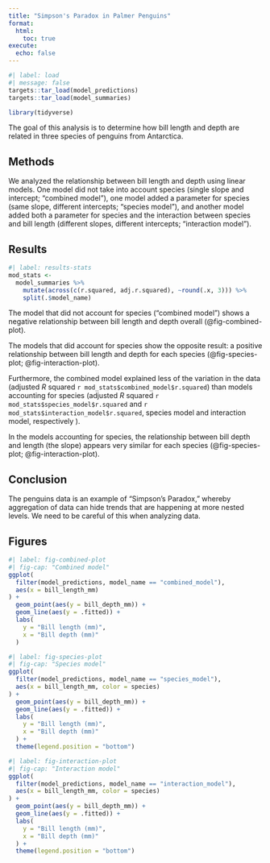 ```yaml
---
title: "Simpson's Paradox in Palmer Penguins"
format:
  html:
    toc: true
execute: 
  echo: false
---
```


```r
#| label: load
#| message: false
targets::tar_load(model_predictions)
targets::tar_load(model_summaries)

library(tidyverse)
```

The goal of this analysis is to determine how bill length and depth are related in three species of penguins from Antarctica.

## Methods

We analyzed the relationship between bill length and depth using linear models. One model did not take into account species (single slope and intercept; "combined model"), one model added a parameter for species (same slope, different intercepts; "species model"), and another model added both a parameter for species and the interaction between species and bill length (different slopes, different intercepts; "interaction model").

## Results

```r
#| label: results-stats
mod_stats <-
  model_summaries %>%
    mutate(across(c(r.squared, adj.r.squared), ~round(.x, 3))) %>%
    split(.$model_name)
```

The model that did not account for species ("combined model") shows a negative relationship between bill length and depth overall (@fig-combined-plot).

The models that did account for species show the opposite result: a positive relationship between bill length and depth for each species (@fig-species-plot; @fig-interaction-plot).

Furthermore, the combined model explained less of the variation in the data (adjusted *R* squared `r mod_stats$combined_model$r.squared`) than models accounting for species (adjusted *R* squared `r mod_stats$species_model$r.squared` and `r mod_stats$interaction_model$r.squared`, species model and interaction model, respectively ).

In the models accounting for species, the relationship between bill depth and length (the slope) appears very similar for each species (@fig-species-plot; @fig-interaction-plot).

## Conclusion

The penguins data is an example of "Simpson's Paradox," whereby aggregation of data can hide trends that are happening at more nested levels. We need to be careful of this when analyzing data.

## Figures

```r
#| label: fig-combined-plot
#| fig-cap: "Combined model"
ggplot(
  filter(model_predictions, model_name == "combined_model"),
  aes(x = bill_length_mm)
) +
  geom_point(aes(y = bill_depth_mm)) +
  geom_line(aes(y = .fitted)) +
  labs(
    y = "Bill length (mm)",
    x = "Bill depth (mm)"
  )
```

```r
#| label: fig-species-plot
#| fig-cap: "Species model"
ggplot(
  filter(model_predictions, model_name == "species_model"),
  aes(x = bill_length_mm, color = species)
) +
  geom_point(aes(y = bill_depth_mm)) +
  geom_line(aes(y = .fitted)) +
  labs(
    y = "Bill length (mm)",
    x = "Bill depth (mm)"
  ) +
  theme(legend.position = "bottom")
```

```r
#| label: fig-interaction-plot
#| fig-cap: "Interaction model"
ggplot(
  filter(model_predictions, model_name == "interaction_model"),
  aes(x = bill_length_mm, color = species)
) +
  geom_point(aes(y = bill_depth_mm)) +
  geom_line(aes(y = .fitted)) +
  labs(
    y = "Bill length (mm)",
    x = "Bill depth (mm)"
  ) +
  theme(legend.position = "bottom")
```
